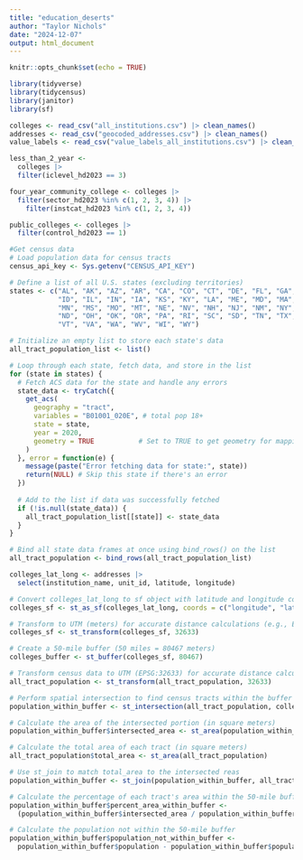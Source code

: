 ```yaml
---
title: "education_deserts"
author: "Taylor Nichols"
date: "2024-12-07"
output: html_document
---
```


```r
knitr::opts_chunk$set(echo = TRUE)
```


```r
library(tidyverse)
library(tidycensus)
library(janitor)
library(sf)
```


```r
colleges <- read_csv("all_institutions.csv") |> clean_names()
addresses <- read_csv("geocoded_addresses.csv") |> clean_names()
value_labels <- read_csv("value_labels_all_institutions.csv") |> clean_names()
```

```r
less_than_2_year <-
  colleges |>
  filter(iclevel_hd2023 == 3)
```


```r
four_year_community_college <- colleges |>
  filter(sector_hd2023 %in% c(1, 2, 3, 4)) |>
    filter(instcat_hd2023 %in% c(1, 2, 3, 4))
```

```r
public_colleges <- colleges |>
  filter(control_hd2023 == 1)
```

```r
#Get census data
# Load population data for census tracts
census_api_key <- Sys.getenv("CENSUS_API_KEY")

# Define a list of all U.S. states (excluding territories)
states <- c("AL", "AK", "AZ", "AR", "CA", "CO", "CT", "DE", "FL", "GA", "HI", 
            "ID", "IL", "IN", "IA", "KS", "KY", "LA", "ME", "MD", "MA", "MI", 
            "MN", "MS", "MO", "MT", "NE", "NV", "NH", "NJ", "NM", "NY", "NC", 
            "ND", "OH", "OK", "OR", "PA", "RI", "SC", "SD", "TN", "TX", "UT", 
            "VT", "VA", "WA", "WV", "WI", "WY")

# Initialize an empty list to store each state's data
all_tract_population_list <- list()

# Loop through each state, fetch data, and store in the list
for (state in states) {
  # Fetch ACS data for the state and handle any errors
  state_data <- tryCatch({
    get_acs(
      geography = "tract",
      variables = "B01001_020E", # total pop 18+
      state = state,
      year = 2020,
      geometry = TRUE           # Set to TRUE to get geometry for mapping
    )
  }, error = function(e) {
    message(paste("Error fetching data for state:", state))
    return(NULL) # Skip this state if there's an error
  })
  
  # Add to the list if data was successfully fetched
  if (!is.null(state_data)) {
    all_tract_population_list[[state]] <- state_data
  }
}

# Bind all state data frames at once using bind_rows() on the list
all_tract_population <- bind_rows(all_tract_population_list)
```


```r
colleges_lat_long <- addresses |>
  select(institution_name, unit_id, latitude, longitude)
```

```r
# Convert colleges_lat_long to sf object with latitude and longitude columns
colleges_sf <- st_as_sf(colleges_lat_long, coords = c("longitude", "latitude"), crs = 4326)

# Transform to UTM (meters) for accurate distance calculations (e.g., EPSG:32633 for UTM zone 33N)
colleges_sf <- st_transform(colleges_sf, 32633)

# Create a 50-mile buffer (50 miles = 80467 meters)
colleges_buffer <- st_buffer(colleges_sf, 80467)
```

```r
# Transform census data to UTM (EPSG:32633) for accurate distance calculations
all_tract_population <- st_transform(all_tract_population, 32633)
```

```r
# Perform spatial intersection to find census tracts within the buffer zones
population_within_buffer <- st_intersection(all_tract_population, colleges_buffer)

# Calculate the area of the intersected portion (in square meters)
population_within_buffer$intersected_area <- st_area(population_within_buffer)

# Calculate the total area of each tract (in square meters)
all_tract_population$total_area <- st_area(all_tract_population)

# Use st_join to match total_area to the intersected reas
population_within_buffer <- st_join(population_within_buffer, all_tract_population[, c("GEOID", "total_area")])

# Calculate the percentage of each tract's area within the 50-mile buffer
population_within_buffer$percent_area_within_buffer <- 
  (population_within_buffer$intersected_area / population_within_buffer$total_area) * 100
```

```r
# Calculate the population not within the 50-mile buffer
population_within_buffer$population_not_within_buffer <- 
  population_within_buffer$population - population_within_buffer$population_within_buffer
```

